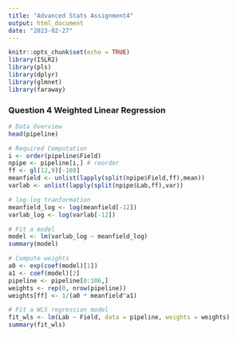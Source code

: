 ```yaml
---
title: "Advanced Stats Assignment4"
output: html_document
date: "2023-02-27"
---
```


```r
knitr::opts_chunk$set(echo = TRUE)
library(ISLR2)
library(pls)
library(dplyr)
library(glmnet)
library(faraway)
```

### Question 4 Weighted Linear Regression

```r
# Data Overview
head(pipeline)

# Required Computation
i <- order(pipeline$Field)
npipe <- pipeline[i,] # reorder
ff <- gl(12,9)[-108]
meanfield <- unlist(lapply(split(npipe$Field,ff),mean))
varlab <- unlist(lapply(split(npipe$Lab,ff),var))

# log-log tranformation
meanfield_log <- log(meanfield[-12])
varlab_log <- log(varlab[-12])

# Fit a model
model <- lm(varlab_log ~ meanfield_log)
summary(model)

# Compute weights
a0 <- exp(coef(model)[1])
a1 <- coef(model)[2]
pipeline <- pipeline[0:106,]
weights <- rep(0, nrow(pipeline))
weights[ff] <- 1/(a0 * meanfield^a1)

# Fit a WLS regression model 
fit_wls <- lm(Lab ~ Field, data = pipeline, weights = weights)
summary(fit_wls)

```
